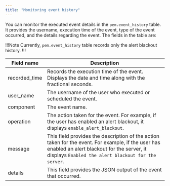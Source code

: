 ```yaml
---
title: "Monitoring event history"
---
```


You can monitor the executed event details in the `pem.event_history` table. It provides the username, execution time of the event, type of the event occurred, and the details regarding the event. The fields in the table are:

!!!Note
Currently, `pem.event_history` table records only the alert blackout history.
!!!

| Field name    | Description                                                                                                                                                                                            |
|---------------|--------------------------------------------------------------------------------------------------------------------------------------------------------------------------------------------------------|
| recorded_time | Records the execution time of the event. Displays the date and time along with the fractional seconds.                                                                                   |
| user_name     | The username of the user who executed or scheduled the event.                                                                                                                                  |
| component     | The event name.                                                                                                                                                                    |
| operation     | The action taken for the event. For example, if the user has enabled an alert blackout, it displays `enable_alert_blackout`.                                                       |
| message       | This field provides the description of the action taken for the event. For example, if the user has enabled an alert blackout for the server, it displays `Enabled the alert blackout for the server`. |
| details       | This field provides the JSON output of the event that occurred.                                                                                                                                        |
